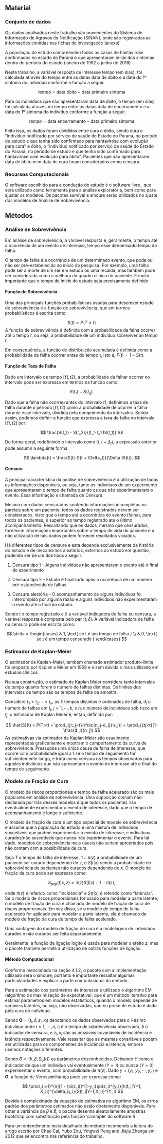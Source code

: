 ## Material

### Conjunto de dados

Os dados analisados neste trabalho são provenientes do Sistema de Informação de Agravos de Notificação (SINAN), onde são registradas as informações contidas nas fichas de investigação (anexo)

A população do estudo compreendeu todos os casos de hantavirose confirmados no estado do Paraná e que apresentaram início dos sintomas dentro do período do estudo (janeiro de 1992 a junho de 2016)

Neste trabalho, a variável resposta de interesse tempo (em dias), foi calculada através do tempo entre as datas data de óbito e a data do 1º sintoma do indivíduo conforme a função a seguir.

$$tempo = \text{data óbito} - \text{data primeiro sintoma}$$

Para os indivíduos que não apresentaram data de óbito, o tempo (em dias) foi calculada através do tempo entre as datas data de encerramento e a data do 1º sintoma do indivíduo conforme a função a seguir.

$$tempo = \text{data encerramento} - \text{data primeiro sintoma}$$

Feito isso, os dados foram divididos entre cura e óbito, sendo cura o “indivíduo notificado por serviço de saúde do Estado do Paraná, no período de estudo e que tenha sido confirmado para hantavirose com evolução para cura” e óbito, o “indivíduo notificado por serviço de saúde do Estado do Paraná, no período de estudo e que tenha sido confirmado para hantavirose com evolução para óbito”. Pacientes que não apresentaram data de óbito nem data de cura foram considerados como censura.

\newpage

### Recursos Computacionais

O software escolhido para a condução do estudo é o software livre \citeonline{citer}, que será utilizado como ferramenta para a análise exploratória, bem como para ajustar os modelos.
Os pacotes survival \citeonline{survival} e smcure \citeonline{smcure} serão utilizados no ajuste dos modelos de Análise de Sobrevivência.

## Métodos

### Análise de Sobrevivência

Em análise de sobrevivência, a variável resposta é, geralmente, o tempo até a ocorrência de um evento de interesse, tempo esse denominado tempo de falha. 

O tempo de falha é a ocorrência de um determinado evento, que pode ou não ser pré-estabelecido no
início da pesquisa. Por exemplo, uma falha pode ser a morte de um ser em estudo ou uma
recaída, mas também pode ser considerada como a melhora do quadro clínico do paciente. É muito importante que o tempo de início do estudo seja precisamente definido

#### Função de Sobrevivência

Uma das principais funções probabilísticas usadas para descrever estudo de sobrevivência é a função de sobrevivência, que em termos probabilísticos é escrita como:

$$
S(t) = P(T\geqslant t)
$$
A função de sobrevivência é definida com a probabilidade da falha ocorrer até o tempo $t$, ou seja, a probabilidade de um indivíduo sobreviver ao tempo $t$.

Em consequência, a função de distribuição acumulada é definida como a probabilidade da falha ocorrer antes do tempo t, isto é, $F(t) = 1 - S(t)$.

#### Função de Taxa de Falha

Dado um intervalo de tempo $[t1,t2)$, a probabilidade da falhar ocorrer no intervalo pode ser expressa em termos da função como:

$$
S(t_1) - S(t_2).
$$

Dado que a falha não ocorreu antes do intervalo $t1$, definimos a taxa de falha durante o período $[t1,t2)$ como a probabilidade de ocorrer a falha durante esse intervalo, dividida pelo comprimento do intervalos. Sendo assim, podemos definir a função que expressa a taxa de falha no intervalo $[t1,t2)$ por:

$$
\frac{S(t_1) - S(t_2)}{(t_1-t_2)S(t_1)} 
$$

De forma geral, redefinindo o intervalo como $[t,t+\Delta_t)$, a expressão anterior pode assumir a seguinte forma:

$$
\lambda(t) = \frac{S(t)-S(t + \Delta_t)}{\Delta tS(t)}.
$$

#### Censura

A principal característica da análise de sobrevivência é a utilização de todas as informações disponíveis, ou seja, tanto os indivíduos de um experimento 
que apresentaram o tempo de falha quanto os que não experimentaram o evento. Essa informação é chamada de Censura.

Mesmo com dados censurados contendo informações incompletas ou parciais sobre um paciente, todos os dados registrados devem ser considerados, visto que o tempo até a ocorrência do evento (falha), para todos os pacientes, é superior ao tempo registrado até o último acompanhamento. Ressaltando que os dados, mesmo que censurados, fornecem informações importantes sobre o tempo de vida do paciente e a não utilização de tais dados podem fornecer resultados viciados.

Há diferentes tipos de censura e esta depende exclusivamente da história do estudo e de mecanismos aleatórios, externos ao estudo em questão, podendo ser de um dos tipos a seguir:

1. Censura tipo 1 - Alguns indivíduos não apresentaram o evento até o final do experimento

2. Censura tipo 2 - Estudo é finalizado após a ocorrência de um número pré-estabelecido de falhas

3. Censura aleatória - O acompanhamento de alguns indivíduos foi interrompido por alguma razão e alguns indivíduos não experimentaram o evento até o final do estudo.

Sendo $t$ o tempo registrado e $\delta$ a variável indicadora de falha ou censura, a variável resposta é composta pelo par $(t,\delta)$. A variável indicadora de falha ou censura pode ser escrita como:

$$
\delta = 
\begin{cases}
 & 1, \text{ se t é um tempo de falha } \\ 
 & 0, \text{ se t é um tempo censurado }
\end{cases}
$$

### Estimador de Kaplan-Meier

O estimador de Kaplan-Meier, também chamado estimador produto-limite, foi proposto por Kaplan e Meier em 1958 e é sem dúvida o mais utilizado em estudos clínicos.

Na sua construção, o estimado de Kaplan Meier considera tanto intervalos de tempo quanto forem o número de falhas distintas. Os limites dos intervalos de tempo são os tempos de falha da amostra\cite{book}.

Considere $t_1 < t_2 \cdots < t_k$, os $k$ tempos distintos e ordenados de falha, $d_j$ o número de falhas em $t_j$, $j = 1,\cdots,k$, e $n_j$ o número de indivíduos sob risco em $t_j$, o estimador de Kaplan Meier é, então, definido por:

$$
\hat{S}(t) = P(T>t) = \prod_{j:t_j<t}(\frac{n_j-d_j}{n_j}) = \prod_{j:tj<t}(1-\frac{d_j}{n_j})
$$
As estimativas via estimador de Kaplan Meier são usualmente representadas graficamente e mostram o comportamento da curva de sobrevivência. Pressupõe uma única causa de falha de interesse, que ocorre com probabilidade igual a 1 se
o tempo de seguimento for suficientemente longo, e trata como censura os tempos observados para aqueles indivíduos que não apresentam o evento de interesse até o final do tempo de seguimento.

### Modelo de Fração de Cura

O modelo de riscos proporcionais e tempo de falha acelerado são os mais populares em análise de sobrevivência. Uma suposição comum não declarada por trás desses modelos é que todos os pacientes irão eventualmente experimentar o evento de interesse, dado que o tempo de acompanhamento é longo o suficiente. 

O modelo de fração de cura é um tipo especial de modelo de sobrevivência e assume que a população do estudo é uma mistura de indivíduos suscetíveis que podem experimentar o evento de interesse, e indivíduos curados/não suscetíveis que nunca irão experimentar o evento.
Para tal dado, modelos de sobrevivência mais usuais não seriam apropriados pois não contam com a possibilidade de cura.

Seja $T$ o tempo de falha de interesse, $1 - \pi(z)$ a probabilidade de um paciente ser curado dependendo de $z$, e $S(t|x)$ sendo a probabilidade de sobrevivência de pacientes não curados dependendo de $x$. O modelo de fração de cura pode ser expresso como:

$$
S_{pop}(t|x,z) = \pi(z)S(t|x)+1-\pi(z),
$$

onde $\pi(z)$ é referido como “incidência” e $S(t|x)$ é referido como “latência”. Se o modelo de riscos proporcionais for usado para modelar a parte latente, o modelo de fração de cura é chamado de modelo de fração de cura de riscos proporcionais. Em vez disso, se o modelo de tempo de falha acelerado for aplicado para modelar a parte latente, ele é chamado de modelo de fração de cura de tempo de falha acelerado.

Uma vantagem do modelo de fração de cura é a modelagem de indivíduos curados e não curados ser feita separadamente.

Geralmente, a função de ligação logito é usada para modelar o efeito $z$, mas o pacote também permite a utilização de outras funções de ligação.

#### Método Computacional

Conforme mencionado na seção 4.1.2, o pacote com a implementação utilizado será o smcure, portanto é importante ressaltar algumas particularidades e explicar a parte computacional do método.

Para a estimação dos parâmetros de interesse é utilizado o algoritmo EM (algoritmo de maximização de expectativa), que é um método iterativo para estimar parâmetros em modelos estatísticos, quando o modelo depende de variáveis latentes, ou seja, não observadas, que no presente estudo é dado pela cura do indivíduo.

Sendo $\textbf{O} = (t_i,\delta, z_i,x_i)$ denotando os dados observados para o i-ésimo indivíduo onde $i = 1,\cdots,n$, $t_i$ é o tempo de sobrevivência observado, $\delta$ o indicador de censura, e $z_i,x_i$ são as possíveis covariáveis de incidência e latência respectivamente. Vale ressaltar que as mesmas covariáveis podem ser utilizadas para os componentes de incidência e latência, embora usemos notações diferentes.

Sendo $\Theta = (b,\beta,S_0(t))$ os parâmetros desconhecidos. Deixando $Y$ como o indicador de que um indivíduo vai eventualmente ($Y=1$) ou nunca ($Y=0$) experimentar o evento, com probabilidade de $\pi(z)$. Dado $y = (y_1,y_2,\cdots,y_n)$ e $\textbf{O}$, a função de Verossimilhança pode ser expressa como:

$$
\prod_{i=1}^{n}[1 - \pi(z_i)]^{1-y_i}\pi(z_i)^{y_i}{h(t_i|Y=1, X_i)}^{\delta_iy_i}{S(t_i|Y=1,X_i)}^{Y_I}
$$

Devido à complexidade da equação de estimativa no algoritmo EM, os erros padrão dos parâmetros estimados não estão diretamente disponíveis. Para obter a variância de $\hat{\beta}$ e $\hat{b}$, o pacote desenha aleatoriamente amostras bootstrap com substituição pela função 'sammple' do software R.

Para um entendimento mais detalhado do método recomendo a leitura do artigo escrito por Chao Cai, Yubo Zou, Yingwei Peng and Jiajia Zhanga em 2012 que se encontra nas referência do trabalho. 
